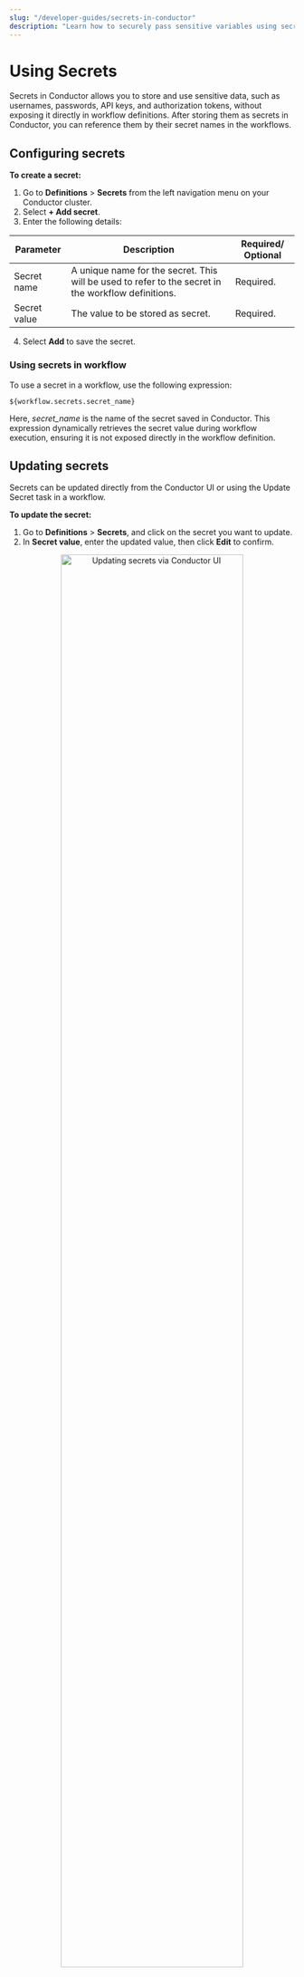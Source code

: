 ```yaml
---
slug: "/developer-guides/secrets-in-conductor"
description: "Learn how to securely pass sensitive variables using secrets or masked inputs."
---
```



# Using Secrets

Secrets in Conductor allows you to store and use sensitive data, such as usernames, passwords, API keys, and authorization tokens, without exposing it directly in workflow definitions. After storing them as secrets in Conductor, you can reference them by their secret names in the workflows.

## Configuring secrets

**To create a secret:**

1. Go to **Definitions** > **Secrets** from the left navigation menu on your Conductor cluster.
2. Select **+ Add secret**.
3. Enter the following details:

| Parameter    | Description                                                                                         | Required/ Optional |
| ------------ | --------------------------------------------------------------------------------------------------- | ------------------ |
| Secret name  | A unique name for the secret. This will be used to refer to the secret in the workflow definitions. | Required.          |
| Secret value | The value to be stored as secret.                                                                   | Required.          |

4. Select **Add** to save the secret.

### Using secrets in workflow​​

To use a secret in a workflow, use the following expression:

```
${workflow.secrets.secret_name}
```

Here, _secret_name_ is the name of the secret saved in Conductor. This expression dynamically retrieves the secret value during workflow execution, ensuring it is not exposed directly in the workflow definition.

## Updating secrets​

Secrets can be updated directly from the Conductor UI or using the Update Secret task in a workflow.

<Tabs>
<TabItem label="Using Conductor UI" value="Using Conductor UI">

**To update the secret:**

1. Go to **Definitions** > **Secrets**, and click on the secret you want to update.
2. In **Secret value**, enter the updated value, then click **Edit** to confirm.

<p align="center"><img src="/content/img/updating-secrets.png" alt="Updating secrets via Conductor UI" width="80%" height="auto"></img></p>

</TabItem>
<TabItem label="Using Update Secret task" value="Using Update Secret task">

Updating secrets can be challenging for expiring tokens that need periodic updates. Use the [Update Secret](https://orkes.io/content/reference-docs/system-tasks/update-secret) task in Conductor to replace such secrets within a workflow.

</TabItem>
</Tabs>

## Examples

### Using secrets in a workflow

<details>
<summary>Using secrets in a workflow</summary>

Suppose you have a secret saved with the name _sampletask-api-token_. Here is an example of how to use this secret in a workflow definition:

```json
// workflow definition
{
  "name": "sample_task_http",
  "taskReferenceName": "sample_task_http",
  "inputParameters": {
    "http_request": {
      "uri": "https://orkes-api-tester.orkesconductor.com/api",
      "method": "GET",
      "connectionTimeOut": 3000,
      "readTimeOut": 3000,
      "accept": "application/json",
      "contentType": "application/json",
      "headers": {
        "Authorization": "Bearer: ${workflow.secrets.sampletask-api-token}"
      }
    }
  },
  "type": "HTTP"
}
```

When this workflow runs, the expression `${workflow.secrets.sampletask-api-token}` will be dynamically replaced with the actual secret value, provided the user running the workflow has permission to access the secret.

</details>

## Use cases

### Storing environment-specific variables as secrets

Secrets in Conductor can store values that vary across different environments, such as development, testing, and production. This allows workflows to seamlessly adapt to the environment in which they are executed without requiring hardcoded changes.
For example, you might have different API keys or database connection strings for testing and production environments. Instead of manually updating the workflow for each environment, you can store these values as secrets and reference them dynamically.

**Example:**

- For a testing environment, you can store a secret with the name _testing-api-key_, and reference it in the workflow as `${workflow.secrets.testing-api-key}`.
- For a production environment, store a secret named _production-api-key_, and reference it as `${workflow.secrets.production-api-key}`.
  This approach ensures workflows can automatically adapt to the appropriate configuration based on the environment.

### Token rotation

Regular rotation is essential for time-sensitive secrets, such as access tokens. Implementing effective token rotation strategies ensures that tokens remain valid and secure. For more detailed instructions, refer to the guide on [rotating secrets](https://orkes.io/content/templates/examples/rotating-secrets-that-expire).

## Video guide

<center><iframe width="510" height="300" src="https://www.youtube.com/embed/6qxq7OmzdGI?si=W4QZ4HJy96UKKt7c" title="YouTube video player" frameborder="0" allow="accelerometer; autoplay; clipboard-write; encrypted-media; gyroscope; picture-in-picture; web-share" allowfullscreen="allowfullscreen"
mozallowfullscreen="mozallowfullscreen"
msallowfullscreen="msallowfullscreen"
oallowfullscreen="oallowfullscreen"
webkitallowfullscreen="webkitallowfullscreen"></iframe></center>
